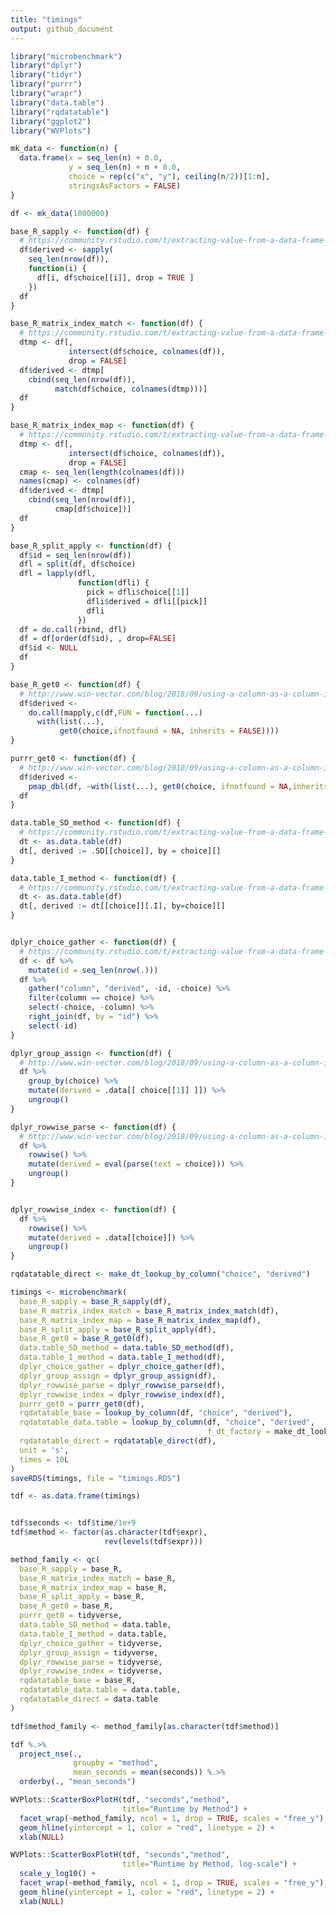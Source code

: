 ```yaml
---
title: "timings"
output: github_document
---
```


```r
library("microbenchmark")
library("dplyr")
library("tidyr")
library("purrr")
library("wrapr")
library("data.table")
library("rqdatatable")
library("ggplot2")
library("WVPlots")
```

```r
mk_data <- function(n) {
  data.frame(x = seq_len(n) + 0.0,
             y = seq_len(n) + n + 0.0,
             choice = rep(c("x", "y"), ceiling(n/2))[1:n],
             stringsAsFactors = FALSE)
}

df <- mk_data(1000000)
```


```r

base_R_sapply <- function(df) {
  # https://community.rstudio.com/t/extracting-value-from-a-data-frame-where-column-name-to-extract-from-is-dynamically-determined-by-values-in-another-column/14585
  df$derived <- sapply( 
    seq_len(nrow(df)), 
    function(i) { 
      df[i, df$choice[[i]], drop = TRUE ]
    })
  df
}

base_R_matrix_index_match <- function(df) {
  # https://community.rstudio.com/t/extracting-value-from-a-data-frame-where-column-name-to-extract-from-is-dynamically-determined-by-values-in-another-column/14585
  dtmp <- df[, 
             intersect(df$choice, colnames(df)), 
             drop = FALSE]
  df$derived <- dtmp[
    cbind(seq_len(nrow(df)),
          match(df$choice, colnames(dtmp)))]
  df
}

base_R_matrix_index_map <- function(df) {
  # https://community.rstudio.com/t/extracting-value-from-a-data-frame-where-column-name-to-extract-from-is-dynamically-determined-by-values-in-another-column/14585
  dtmp <- df[, 
             intersect(df$choice, colnames(df)), 
             drop = FALSE]
  cmap <- seq_len(length(colnames(df)))
  names(cmap) <- colnames(df)
  df$derived <- dtmp[
    cbind(seq_len(nrow(df)),
          cmap[df$choice])]
  df
}

base_R_split_apply <- function(df) {
  df$id = seq_len(nrow(df))
  dfl = split(df, df$choice)
  dfl = lapply(dfl,
               function(dfli) {
                 pick = dfli$choice[[1]]
                 dfli$derived = dfli[[pick]]
                 dfli
               })
  df = do.call(rbind, dfl)
  df = df[order(df$id), , drop=FALSE]
  df$id <- NULL
  df
}

base_R_get0 <- function(df) {
  # http://www.win-vector.com/blog/2018/09/using-a-column-as-a-column-index/#comment-67008
  df$derived <-
    do.call(mapply,c(df,FUN = function(...)
      with(list(...),
           get0(choice,ifnotfound = NA, inherits = FALSE))))
}

purrr_get0 <- function(df) {
  # http://www.win-vector.com/blog/2018/09/using-a-column-as-a-column-index/#comment-67007
  df$derived <-
    pmap_dbl(df, ~with(list(...), get0(choice, ifnotfound = NA,inherits = FALSE)))
  df
}

data.table_SD_method <- function(df) {
  # https://community.rstudio.com/t/extracting-value-from-a-data-frame-where-column-name-to-extract-from-is-dynamically-determined-by-values-in-another-column/14585
  dt <- as.data.table(df)
  dt[, derived := .SD[[choice]], by = choice][]
}

data.table_I_method <- function(df) {
  # https://community.rstudio.com/t/extracting-value-from-a-data-frame-where-column-name-to-extract-from-is-dynamically-determined-by-values-in-another-column/14585
  dt <- as.data.table(df)
  dt[, derived := dt[[choice]][.I], by=choice][]
}


dplyr_choice_gather <- function(df) {
  # https://community.rstudio.com/t/extracting-value-from-a-data-frame-where-column-name-to-extract-from-is-dynamically-determined-by-values-in-another-column/14585
  df <- df %>%
    mutate(id = seq_len(nrow(.)))
  df %>%
    gather("column", "derived", -id, -choice) %>%
    filter(column == choice) %>%
    select(-choice, -column) %>%
    right_join(df, by = "id") %>%
    select(-id)
}

dplyr_group_assign <- function(df) {
  # http://www.win-vector.com/blog/2018/09/using-a-column-as-a-column-index/
  df %>% 
    group_by(choice) %>%
    mutate(derived = .data[[ choice[[1]] ]]) %>%
    ungroup() 
}

dplyr_rowwise_parse <- function(df) {
  # http://www.win-vector.com/blog/2018/09/using-a-column-as-a-column-index/#comment-67006
  df %>%
    rowwise() %>% 
    mutate(derived = eval(parse(text = choice))) %>%
    ungroup()
}


dplyr_rowwise_index <- function(df) {
  df %>%
    rowwise() %>% 
    mutate(derived = .data[[choice]]) %>%
    ungroup()
}

rqdatatable_direct <- make_dt_lookup_by_column("choice", "derived")
```

```r
timings <- microbenchmark(
  base_R_sapply = base_R_sapply(df),
  base_R_matrix_index_match = base_R_matrix_index_match(df),
  base_R_matrix_index_map = base_R_matrix_index_map(df),
  base_R_split_apply = base_R_split_apply(df),
  base_R_get0 = base_R_get0(df),
  data.table_SD_method = data.table_SD_method(df),
  data.table_I_method = data.table_I_method(df),
  dplyr_choice_gather = dplyr_choice_gather(df),
  dplyr_group_assign = dplyr_group_assign(df),
  dplyr_rowwise_parse = dplyr_rowwise_parse(df),
  dplyr_rowwise_index = dplyr_rowwise_index(df),
  purrr_get0 = purrr_get0(df),
  rqdatatable_base = lookup_by_column(df, "choice", "derived"),
  rqdatatable_data.table = lookup_by_column(df, "choice", "derived",
                                            f_dt_factory = make_dt_lookup_by_column),
  rqdatatable_direct = rqdatatable_direct(df),
  unit = 's',
  times = 10L
)
saveRDS(timings, file = "timings.RDS")
```


```r
tdf <- as.data.frame(timings)


tdf$seconds <- tdf$time/1e+9
tdf$method <- factor(as.character(tdf$expr),
                     rev(levels(tdf$expr)))

method_family <- qc(
  base_R_sapply = base_R,
  base_R_matrix_index_match = base_R,
  base_R_matrix_index_map = base_R,
  base_R_split_apply = base_R,
  base_R_get0 = base_R,
  purrr_get0 = tidyverse,
  data.table_SD_method = data.table,
  data.table_I_method = data.table,
  dplyr_choice_gather = tidyverse,
  dplyr_group_assign = tidyverse,
  dplyr_rowwise_parse = tidyverse,
  dplyr_rowwise_index = tidyverse,
  rqdatatable_base = base_R,
  rqdatatable_data.table = data.table,
  rqdatatable_direct = data.table
)

tdf$method_family <- method_family[as.character(tdf$method)]

tdf %.>%
  project_nse(., 
              groupby = "method",
              mean_seconds = mean(seconds)) %.>%
  orderby(., "mean_seconds")

WVPlots::ScatterBoxPlotH(tdf, "seconds","method",  
                         title="Runtime by Method") +
  facet_wrap(~method_family, ncol = 1, drop = TRUE, scales = "free_y") +
  geom_hline(yintercept = 1, color = "red", linetype = 2) + 
  xlab(NULL)

WVPlots::ScatterBoxPlotH(tdf, "seconds","method",  
                         title="Runtime by Method, log-scale") + 
  scale_y_log10() +
  facet_wrap(~method_family, ncol = 1, drop = TRUE, scales = "free_y") +
  geom_hline(yintercept = 1, color = "red", linetype = 2) + 
  xlab(NULL)
```

